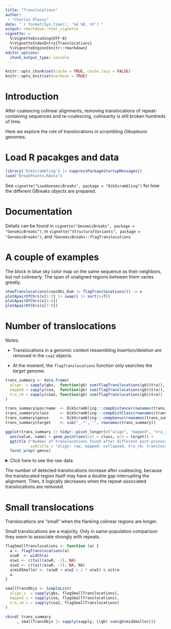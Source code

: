 ```yaml
---
title: "Translocations"
author: 
 - "Charles Plessy"
date: "`r format(Sys.time(), '%d %B, %Y')`"
output: rmarkdown::html_vignette
vignette: >
  %\VignetteEncoding{UTF-8}
  %\VignetteIndexEntry{Translocations}
  %\VignetteEngine{knitr::rmarkdown}
editor_options: 
  chunk_output_type: console
---
```


```r
knitr::opts_chunk$set(cache = TRUE, cache.lazy = FALSE)
knitr::opts_knit$set(verbose = TRUE)
```

# Introduction

After coalescing colinear alignments, removing translocations of
repeat-containing sequences and re-coalescing, colinearity is still broken
hundreds of time.

Here we explore the role of translocations in scrambling _Oikopleura_ genomes.

# Load R pacakges and data

```r
library('OikScrambling') |> suppressPackageStartupMessages()
load("BreakPoints.Rdata")
```

See `vignette("LoadGenomicBreaks", package = "OikScrambling")` for how the
different GBreaks objects are prepared.

# Documentation

Details can be found in `vignette("GenomicBreaks", package = "GenomicBreaks")`,
in `vignette("StructuralVariants", package = "GenomicBreaks")`,
and `?GenomicBreaks::flagTranslocations`

# A couple of examples

The block in blue sky color map on the same sequence as their neighbors, but
not colinearly.  The span of unaligned regions between them varies greatly.

```r
showTranslocations(coa$Oki_Kum |> flagTranslocations()) -> x
plotApairOfChrs(x[1:3] |> swap() |> sort(i=T))
plotApairOfChrs(x[4:6])
plotApairOfChrs(x[7:9])
```

# Number of translocations

Notes:

 - Translocations in a genomic context ressembling insertion/deletion are removed
   in the `coa2` objects.
   
 - At the moment, the `flagTranslocations` function only searches the _target_
   genome.

```r
trans_summary <- data.frame(
  align  = sapply(gbs,  function(gb) sum(flagTranslocations(gb)$tra)),
  mapped = sapply(coa,  function(gb) sum(flagTranslocations(gb)$tra)),
  tra_rm = sapply(coa2, function(gb) sum(flagTranslocations(gb)$tra))
)

trans_summary$pairname  <- OikScrambling:::compDistance(rownames(trans_summary))
trans_summary$class     <- OikScrambling:::compDistClass(rownames(trans_summary))
trans_summary$genus     <- OikScrambling:::compGenus(rownames(trans_summary))
trans_summary$target    <- sub("_.*", "", rownames(trans_summary))

ggplot(trans_summary |> tidyr::pivot_longer(c("align", "mapped", "tra_rm"))) +
  aes(value, name) + geom_point(aes(col = class, pch = target)) +
  ggtitle ("Number of translocations found after different post-processings",
           subtitle = "align: raw, mapped: collapsed, tra_rm: translocated repeats removed.") +
  facet_wrap(~genus)
```

<details>
<summary>Click here to see the raw data</summary>
```r
trans_summary
```
</details>

The number of detected translocations increase after coalescing, because the
translocated region itself may have a double gap interrupting the alignment.
Then, it logically decreases when the repeat-associated translocations are
removed.

# Small translocations

Translocations are "small" when the flanking colinear regions are longer.

Small translocations are a majority.  Only in same-population comparison they
seem to associate strongly with repeats.

```r
flagSmallTranslocations <- function (a) {
  a <- flagTranslocations(a)
  a$w0  <- width(a)
  a$w1 <- c(tail(a$w0, -1), NA)
  a$w2 <- c(tail(a$w0, -2), NA, NA)
  a$midSmaller <- (a$w0 + a$w2 > 2 * a$w1) & a$tra
  a
}

smallTransObjs <- SimpleList(
  align_s  = sapply(gbs, flagSmallTranslocations),
  mapped_s = sapply(coa, flagSmallTranslocations),
  tra_rm_s = sapply(coa2, flagSmallTranslocations)
)

cbind( trans_summary
     , smallTransObjs |> sapply(sapply, \(gb) sum(gb$midSmaller)))
```
